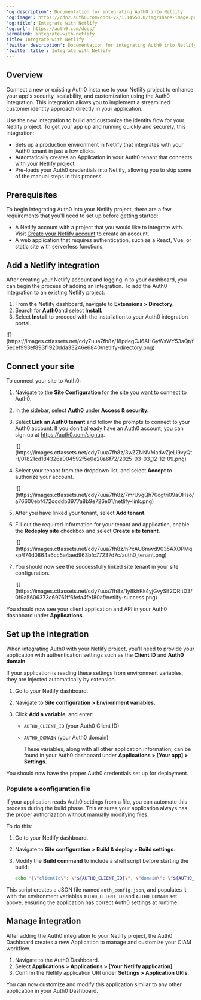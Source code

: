 ---
'og:description': Documentation for integrating Auth0 into Netlify
'og:image': https://cdn2.auth0.com/docs-v2/1.14553.0/img/share-image.png
'og:title': Integrate with Netlify
'og:url': https://auth0.com/docs/
permalink: integrate-with-netlify
title: Integrate with Netlify
'twitter:description': Documentation for integrating Auth0 into Netlify
'twitter:title': Integrate with Netlify
---
## Overview

Connect a new or existing Auth0 instance to your Netlify project to enhance your app's security, scalability, and customization using the Auth0 Integration. This integration allows you to implement a streamlined customer identity approach directly in your application.

Use the new integration to build and customize the identity flow for your Netlify project. To get your app up and running quickly and securely, this integration:

* Sets up a production environment in Netlify that integrates with your Auth0 tenant in just a few clicks.
* Automatically creates an Application in your Auth0 tenant that connects with your Netlify project.
* Pre-loads your Auth0 credentials into Netlify, allowing you to skip some of the manual steps in this process.

## Prerequisites

To begin integrating Auth0 into your Netlify project, there are a few requirements that you'll need to set up before getting started:

* A Netlify account with a project that you would like to integrate with. Visit [Create your Netlify account](https://www.netlify.com/) to create an account.
* A web application that requires authentication, such as a React, Vue, or static site with serverless functions.

## Add a Netlify integration

After creating your Netlify account and logging in to your dashboard, you can begin the process of adding an integration. To add the Auth0 integration to an existing Netlify project:

1. From the Netlify dashboard, navigate to **Extensions > Directory.**
2. Search for [**Auth0**](https://app.netlify.com/extensions/auth0)and select **Install.**
3. Select **Install** to proceed with the installation to your Auth0 integration portal.

<Frame>![](https://images.ctfassets.net/cdy7uua7fh8z/18pdegCJ6AHGyWsWY53aQt/f5ecef993ef893f1920dda33246e6840/netlify-directory.png)</Frame>

## Connect your site

To connect your site to Auth0:

1. Navigate to the **Site Configuration** for the site you want to connect to Auth0.
2. In the sidebar, select **Auth0** under **Access & security.**
3. Select **Link an Auth0 tenant** and follow the prompts to connect to your Auth0 account. If you don't already have an Auth0 account, you can sign up at https://auth0.com/signup.

   <Frame>![](https://images.ctfassets.net/cdy7uua7fh8z/3wZZNNVMadwZjeLi9vyQtH/01821cd184326a004592f5e0e20a6f72/2025-03-03_12-12-09.png)</Frame>
4. Select your tenant from the dropdown list, and select **Accept** to authorize your account.

   <Frame>![](https://images.ctfassets.net/cdy7uua7fh8z/7mrUvgQh70cgtri09aOHso/a76600ebf472dcddb3977a8b9e726e01/netlify-link.png)</Frame>
5. After you have linked your tenant, select **Add tenant**.
6. Fill out the required information for your tenant and application, enable the **Redeploy site** checkbox and select **Create site tenant**.

   <Frame>![](https://images.ctfassets.net/cdy7uua7fh8z/hPxAU8mwd9035AXOPMqxp/f74d0864a6cc5a4aed963bfc77237d7c/auth0_tenant.png)</Frame>
7. You should now see the successfully linked site tenant in your site configuration.

   <Frame>![](https://images.ctfassets.net/cdy7uua7fh8z/1y8khKk4yjGvySB2QRItD3/0f9a5606373c69761ff6fefa4fe180af/netlify-success.png)</Frame>

<Callout icon="file-lines" color="#0EA5E9" iconType="regular">

You should now see your client application and API in your Auth0 dashboard under **Applications**.

</Callout>

## Set up the integration

When integrating Auth0 with your Netlify project, you'll need to provide your application with authentication settings such as the **<Tooltip tip="Client ID: Identification value given to your registered resource from Auth0." cta="View Glossary" href="/docs/glossary?term=Client+ID">Client ID</Tooltip>** and **Auth0 domain**.

If your application is reading these settings from environment variables, they are injected automatically by extension.

1. Go to your Netlify dashboard.
2. Navigate to **Site configuration > Environment variables.**
3. Click **Add a variable**, and enter:

   * `AUTH0_CLIENT_ID` (your Auth0 Client ID)
   * `AUTH0_DOMAIN` (your Auth0 domain)

     <Callout icon="file-lines" color="#0EA5E9" iconType="regular">

     These variables, along with all other application information, can be found in your Auth0 dashboard under **Applications > [Your app] > Settings**.

     </Callout>

You should now have the proper Auth0 credentials set up for deployment.

### Populate a configuration file

If your application reads Auth0 settings from a file, you can automate this process during the build phase. This ensures your application always has the proper authorization without manually modifying files.

To do this:

1. Go to your Netlify dashboard.
2. Navigate to **Site configuration > Build & deploy > Build settings**.
3. Modify the **Build command** to include a shell script before starting the build:

   ```bash wrap lines
   echo "{\"clientId\": \"${AUTH0_CLIENT_ID}\", \"domain\": \"${AUTH0_DOMAIN}\"}" > auth_config.json && npm run build
   ```


   

   

This script creates a JSON file named `auth_config.json`, and populates it with the environment variables `AUTH0_CLIENT_ID` and `AUTH0_DOMAIN` set above, ensuring the application has correct Auth0 settings at runtime.

## Manage integration

After adding the Auth0 integration to your Netlify project, the <Tooltip tip="Auth0 Dashboard: Auth0's main product to configure your services." cta="View Glossary" href="/docs/glossary?term=Auth0+Dashboard">Auth0 Dashboard</Tooltip> creates a new Application to manage and customize your CIAM workflow.

1. Navigate to the Auth0 Dashboard.
2. Select **Applications > Applications > [Your Netlify application]**
3. Confirm the Netlify application URI under **Settings > Application URIs**.

You can now customize and modify this application similar to any other application in your Auth0 Dashboard.
